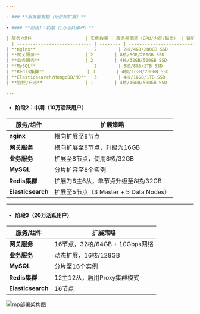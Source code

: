 ```yaml
---

- ### **服务器规划（分阶段扩展）**

- #### **阶段1：初期（1万活跃用户）**

| 服务/组件                    | 实例数量 | 服务器配置（CPU/内存/磁盘） | 说明                                             |
  | ---------------------------- | -------- | --------------------------- | ------------------------------------------------ |
| **nginx**                    | 2        | 2核/4GB/200GB SSD           | Nginx                                            |
| **网关服务**                 | 2        | 8核/8GB/200GB SSD           | 单机支持5万长连接，Nginx负载均衡                 |
| **业务服务**                 | 2        | 4核/32GB/500GB SSD          | 高可用部署                                       |
| **MySQL**                    | 2        | 8核/8GB/1TB SSD             | 分片扩容                                         |
| **Redis集群**                | 3        | 4核/16GB/200GB SSD          | 3主3从                                           |
| **Elasticsearch/MongoDB/MQ** | 3        | 4核/16GB/1TB SSD            | es:1 Master + 2 Data Nodes MongoDB:副本集 MQ预留 |
| **监控/日志**                | 1        | 4核/16GB/500GB SSD          | Prometheus + Grafana + ELK jenkins gitlab        |

---
```


- #### **阶段2：中期（10万活跃用户）**

| 服务/组件         | 扩展策略                               |
  | ----------------- | -------------------------------------- |
| **nginx**         | 横向扩展至8节点                        |
| **网关服务**      | 横向扩展至8节点，升级为16GB            |
| **业务服务**      | 扩展至8节点，使用8核/32GB              |
| **MySQL**         | 分片扩容至8个实例                      |
| **Redis集群**     | 扩展为6主6从，单节点升级至8核/32GB     |
| **Elasticsearch** | 扩展至5节点（3 Master + 5 Data Nodes） |

---

- #### **阶段3（20万活跃用户）**

| 服务/组件         | 扩展策略                       |
  | ----------------- | ------------------------------ |
| **网关服务**      | 16节点，32核/64GB + 10Gbps网络 |
| **业务服务**      | 动态扩展，16核/128GB           |
| **MySQL**         | 分片至16个实例                 |
| **Redis集群**     | 12主12从，启用Proxy集群模式    |
| **Elasticsearch** | 16节点                         |

<Frame>
    <img src="/images/mp-deploy.png" alt="mp部署架构图" />
    
</Frame>
